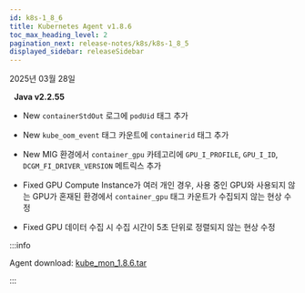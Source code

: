 ```yaml
---
id: k8s-1_8_6
title: Kubernetes Agent v1.8.6
toc_max_heading_level: 2
pagination_next: release-notes/k8s/k8s-1_8_5
displayed_sidebar: releaseSidebar
---
```


2025년 03월 28일

&nbsp; **Java v2.2.55**

- <Status priority='1'>New</Status> `containerStdOut` 로그에 `podUid` 태그 추가

- <Status priority='1'>New</Status> `kube_oom_event` 태그 카운트에 `containerid` 태그 추가

- <Status priority='1'>New</Status> MIG 환경에서 `container_gpu` 카테고리에 `GPU_I_PROFILE`, `GPU_I_ID`, `DCGM_FI_DRIVER_VERSION` 메트릭스 추가

- <Status priority='0'>Fixed</Status> GPU Compute Instance가 여러 개인 경우, 사용 중인 GPU와 사용되지 않는 GPU가 혼재된 환경에서 `container_gpu` 태그 카운트가 수집되지 않는 현상 수정

- <Status priority='0'>Fixed</Status> GPU 데이터 수집 시 수집 시간이 5초 단위로 정렬되지 않는 현상 수정

:::info

Agent download: [kube_mon_1.8.6.tar](https://repo.whatap.io/docker/kube_mon_1.8.6.tar)

:::